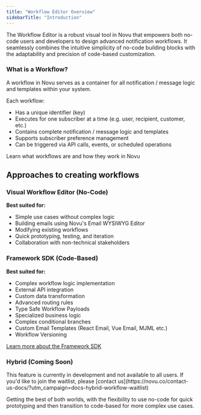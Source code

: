 ```yaml
---
title: "Workflow Editor Overview"
sidebarTitle: "Introduction"
---
```


The Workflow Editor is a robust visual tool in Novu that empowers both no-code users and developers to design advanced notification workflows.
It seamlessly combines the intuitive simplicity of no-code building blocks with the adaptability and precision of code-based customization.
### What is a Workflow?

A workflow in Novu serves as a container for all notification / message logic and templates within your system. 

Each workflow:

- Has a unique identifier (key)
- Executes for one subscriber at a time (e.g. user, recipient, customer, etc.)
- Contains complete notification / message logic and templates
- Supports subscriber preference management
- Can be triggered via API calls, events, or scheduled operations

<Card title="Workflows" icon="arrow-progress" href="/concepts/workflows">
Learn what workflows are and how they work in Novu
</Card>

## Approaches to creating workflows

### Visual Workflow Editor (No-Code)

**Best suited for:**

- Simple use cases without complex logic
- Building emails using Novu's Email WYSIWYG Editor
- Modifying existing workflows
- Quick prototyping, testing, and iteration
- Collaboration with non-technical stakeholders

### Framework SDK (Code-Based)

**Best suited for:**

- Complex workflow logic implementation
- External API integration
- Custom data transformation
- Advanced routing rules
- Type Safe Workflow Payloads
- Specialized business logic
- Complex conditional branches
- Custom Email Templates (React Email, Vue Email, MJML etc.)
- Workflow Versioning

[Learn more about the Framework SDK](/framework/overview)

### Hybrid (Coming Soon)

<Note>
This feature is currently in development and not available to all users. 
If you'd like to join the waitlist, please [contact us](https://novu.co/contact-us-docs/?utm_campaign=docs-hybrid-workflow-waitlist)
</Note>

Getting the best of both worlds, with the flexibility to use no-code for quick prototyping and then transition to code-based for more complex use cases.